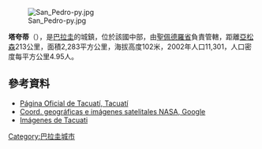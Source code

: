 [[Image:San_Pedro-py.jpg|right]]

'''塔夸蒂'''（{{lang-es|Tacuatí}}），是[[巴拉圭|巴拉圭]]的城鎮，位於該國中部，由[[聖佩德羅省|聖佩德羅省]]負責管轄，距離[[亞松森|亞松森]]213公里，面積2,283平方公里，海拔高度102米，2002年人口11,301，人口密度每平方公里4.95人。

==參考資料==
* [http://www.tacuati-py.com Página Oficial de Tacuatí, Tacuatí] {{Wayback|url=http://www.tacuati-py.com/ |date=20160313072553 }}
* [http://www.fallingrain.com/world/PA/17/Tacuati.html Coord. geográficas e imágenes satelitales NASA, Google] {{Wayback|url=http://www.fallingrain.com/world/PA/17/Tacuati.html |date=20171116141908 }}
* [https://web.archive.org/web/20150601195426/http://www.shareguay.com/posts/apuntesymonografias/7200/Imagenes-e-informacion-de-la-ciudad-de-Tacuati.html Imágenes de Tacuati]

{{Paraguay-geo-stub}}
[[Category:巴拉圭城市|Category:巴拉圭城市]]